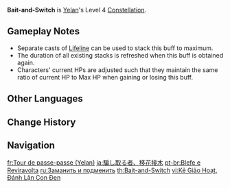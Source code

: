 {{Constellation Infobox
|image       = Constellation Bait-and-Switch.png
|description = Increases all party members' [[Max HP]] by 10% for 25s for every opponent marked by [[Lifeline]] when the Lifeline explodes. A maximum increase of 40% Max HP can be attained in this manner.
|level       = 4
|character   = Yelan
|utility1    = Max HP Increase
|utility2    = Party Max HP Increase
}}
'''Bait-and-Switch''' is [[Yelan]]'s Level 4 [[Constellation]].

==Gameplay Notes==
* Separate casts of [[Lifeline]] can be used to stack this buff to maximum.
* The duration of all existing stacks is refreshed when this buff is obtained again.
* Characters' current HPs are adjusted such that they maintain the same ratio of current HP to Max HP when gaining or losing this buff.

==Other Languages==
{{Other Languages
|en      = Bait-and-Switch
|zhs     = 诓惑者，接树移花
|zhs_rm  = Kuānghuò-zhě, Jiē Shù Yí Huā
|zht     = 誆惑者，接樹移花
|zht_rm  = Kuānghuò-zhě, Jiē Shù Yí Huā
|zh_tl   = The Deceiver, Grafts the Trees and Moves the Flowers
|zhjako_note = '''{{Wt|移花接木}}''' (or '''接树移花''' in Chinese text here) is a Chinese idiom literally means “graft flowers onto a tree”, and it figuratively means “surreptitiously substitute one thing for another”.
|ja      = 騙し取る者、移花接木
|ja_rm   = Damashitoru Mono, Utsushibana Tsugiki{{Assumed}}
|ja_tl   = The Deceiver, Grafts Flower Paper
|ko      = {{tt|이화접목|移花接木}}의 {{tt|현혹술|眩惑術}}
|ko_rm   = Ihwajeopmok-ui Hyeonhoksul
|ko_tl   = Dazzlement of Crafty Trick
|es      = Intercambio encubierto
|es_tl   = Undercover Exchange
|fr      = Tour de passe-passe
|fr_tl   = Sleight of Hand
|ru      = Заманить и подменить
|ru_tl   = Lure and Substitute
|th      = Bait-and-Switch
|vi      = Kẻ Giảo Hoạt, Đánh Lận Con Đen
|vi_tl   = 
|de      = Täuschung des Schwindlers
|de_tl   = Deception of the Trickster
|id      = Bait-and-Switch
|pt      = Blefe e Reviravolta
|pt_tl   = 
|tr      = Sağ Gösterip Sol Vur
|tr_tl   = Points to the Right, Hits the Left
|tr_note = Turkish proverb for a deceiving person.
|it      = Scambio favorevole
|it_tl   = Advantageous Exchange
}}

==Change History==
{{Change History|2.7}}

==Navigation==
{{Talent Navbox|Yelan}}

[[fr:Tour de passe-passe (Yelan)]]
[[ja:騙し取る者、移花接木]]
[[pt-br:Blefe e Reviravolta]]
[[ru:Заманить и подменить]]
[[th:Bait-and-Switch]]
[[vi:Kẻ Giảo Hoạt, Đánh Lận Con Đen]]